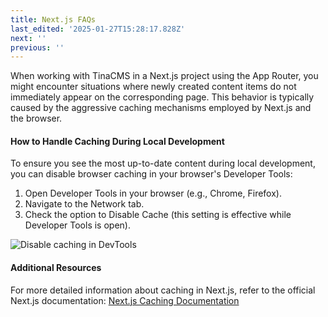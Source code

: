```yaml
---
title: Next.js FAQs
last_edited: '2025-01-27T15:28:17.828Z'
next: ''
previous: ''
---
```


When working with TinaCMS in a Next.js project using the App Router, you might encounter situations where newly created content items do not immediately appear on the corresponding page. This behavior is typically caused by the aggressive caching mechanisms employed by Next.js and the browser.

#### How to Handle Caching During Local Development

To ensure you see the most up-to-date content during local development, you can disable browser caching in your browser's Developer Tools:

1. Open Developer Tools in your browser (e.g., Chrome, Firefox).
2. Navigate to the Network tab.
3. Check the option to Disable Cache (this setting is effective while Developer Tools is open).

![Disable caching in DevTools](/img/docs/nextjs-faq/devtools-disabling-cache.png)

#### Additional Resources

For more detailed information about caching in Next.js, refer to the official Next.js documentation:
[Next.js Caching Documentation](https://nextjs.org/docs/app/building-your-application/caching)
